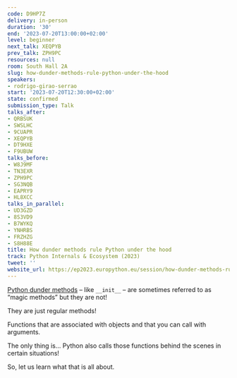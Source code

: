 ```yaml
---
code: D9HP7Z
delivery: in-person
duration: '30'
end: '2023-07-20T13:00:00+02:00'
level: beginner
next_talk: XEQPYB
prev_talk: ZPH9PC
resources: null
room: South Hall 2A
slug: how-dunder-methods-rule-python-under-the-hood
speakers:
- rodrigo-girao-serrao
start: '2023-07-20T12:30:00+02:00'
state: confirmed
submission_type: Talk
talks_after:
- QRBSUK
- SWSLHC
- 9CUAPR
- XEQPYB
- DT9HXE
- F9UBUW
talks_before:
- W8J9MF
- TN3EXR
- ZPH9PC
- SG3NQB
- EAPRY9
- HL8XCC
talks_in_parallel:
- UD3GZD
- 8S3VD9
- B7WYKQ
- YNHRBS
- FRZHZG
- S8H88E
title: How dunder methods rule Python under the hood
track: Python Internals & Ecosystem (2023)
tweet: ''
website_url: https://ep2023.europython.eu/session/how-dunder-methods-rule-python-under-the-hood
---
```


[Python dunder methods](https://mathspp.com/blog/pydonts/dunder-methods) – like `__init__` – are sometimes referred to as “magic methods” but they are not!

They are just regular methods!

Functions that are associated with objects and that you can call with arguments.

The only thing is... Python also calls those functions behind the scenes in certain situations!

So, let us learn what that is all about.
